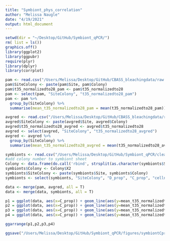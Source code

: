 ```yaml
---
title: "Symbiont_phys_correlation"
author: "Melissa Naugle"
date: "4/19/2021"
output: html_document
---
```



```r
setwd(dir = "~/Desktop/GitHub/Symbiont_qPCR/")
rm( list = ls())
graphics.off()
library(ggplot2)
library(ggpubr)
require(plyr)
library(dplyr)
library(corrplot)

pam <- read.csv("/Users/Melissa/Desktop/GitHub/CBASS_bleachingdata/raw data sheets/PAM_data_normalized.csv")
pam$SiteColony <- paste(pam$Site, pam$Colony)
pam$t35_normalizedto28_pam <- pam$t35_normalizedto28
pam <- select(pam, "SiteColony", "t35_normalizedto28_pam")
pam <- pam %>% 
  group_by(SiteColony) %>%
  summarise(mean_t35_normalizedto28_pam = mean(t35_normalizedto28_pam)) 

avgred <- read.csv("/Users/Melissa/Desktop/GitHub/CBASS_bleachingdata/raw data sheets/AverageRedData_normalized.csv")
avgred$SiteColony <- paste(avgred$Site, avgred$Colony)
avgred$t35_normalizedto28_avgred <- avgred$t35_normalizedto28
avgred <- select(avgred, "SiteColony", "t35_normalizedto28_avgred")
avgred <- avgred %>% 
  group_by(SiteColony) %>%
  summarise(mean_t35_normalizedto28_avgred = mean(t35_normalizedto28_avgred)) 

symbionts <- read.csv("/Users/Melissa/Desktop/GitHub/Symbiont_qPCR/cleandata/symbiont_log_ratios.csv")
#add colony number to symbiont sheet
Colony <- data.frame(do.call('rbind', strsplit(as.character(symbionts$Sample), "F", fixed = T)))
symbionts$Colony <- Colony$X2
symbionts$SiteColony <- paste(symbionts$Site, symbionts$Colony)
symbionts <- select(symbionts, "SiteColony", "D_prop", "C_prop", "cellnum_D", "cellnum_C")

data <- merge(pam, avgred, all = T)
data <- merge(data, symbionts, all = T)
```

```r
p1 = ggplot(data, aes(x=C_prop)) + geom_line(aes(y=mean_t35_normalizedto28_pam), color="blue") + xlab("Log Proportion of Cladocopium") + ylab("Mean PAM Fv/Fm") + theme_bw()  + ylim(-0.06,0.05) + geom_point(data=data,aes(x=C_prop,y=mean_t35_normalizedto28_pam))
p2 = ggplot(data, aes(x=C_prop)) + geom_line(aes(y=mean_t35_normalizedto28_avgred), color="red") + xlab("Log Proportion of Cladocopium") + ylab("Mean Average Red Intensity") + theme_bw()  + geom_point(data=data,aes(x=C_prop,y=mean_t35_normalizedto28_avgred))
p3 = ggplot(data, aes(x=C_prop)) + geom_line(aes(y=mean_t35_normalizedto28_pam), color="blue") + xlab("Log Proportion of Cladocopium") + ylab("Mean PAM Fv/Fm") + theme_bw() + xlim(0.087, 0.1) + ylim(-0.06,0.05) + geom_point(data=data,aes(x=C_prop,y=mean_t35_normalizedto28_pam))
p4 = ggplot(data, aes(x=C_prop)) + geom_line(aes(y=mean_t35_normalizedto28_avgred), color="red") + xlab("Log Proportion of Cladocopium") + ylab("Mean Average Red Intensity") + theme_bw()  + xlim(0.087, 0.1) + geom_point(data=data,aes(x=C_prop,y=mean_t35_normalizedto28_avgred))

ggarrange(p1,p2,p3,p4)

ggsave("/Users/Melissa/Desktop/GitHub/Symbiont_qPCR/figures/symbiontCprop_bleaching.pdf", width = 6, height = 4)

```























